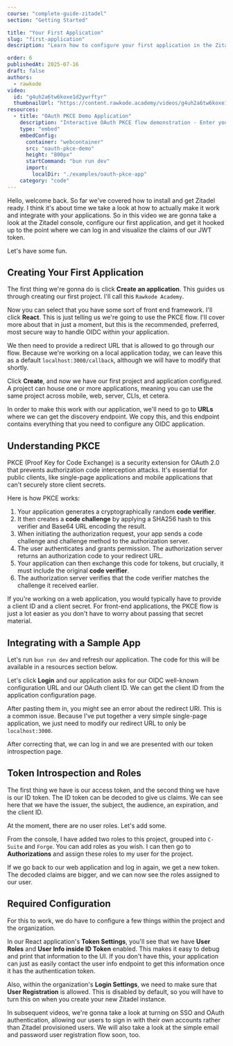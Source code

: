 ```yaml
---
course: "complete-guide-zitadel"
section: "Getting Started"

title: "Your First Application"
slug: "first-application"
description: "Learn how to configure your first application in the Zitadel console, hook it up to a sample application, and inspect the JWT claims. We'll cover the PKCE flow, token introspection, and adding user roles."

order: 6
publishedAt: 2025-07-16
draft: false
authors:
  - rawkode
video:
  id: "g4uh2a6tw6koxe1d2ywrftyr"
  thumbnailUrl: "https://content.rawkode.academy/videos/g4uh2a6tw6koxe1d2ywrftyr/thumbnail.jpg"
resources:
  - title: "OAuth PKCE Demo Application"
    description: "Interactive OAuth PKCE flow demonstration - Enter your Zitadel instance URL and client ID to test authentication"
    type: "embed"
    embedConfig:
      container: "webcontainer"
      src: "oauth-pkce-demo"
      height: "800px"
      startCommand: "bun run dev"
      import:
        localDir: "./examples/oauth-pkce-app"
    category: "code"
---
```


Hello, welcome back. So far we've covered how to install and get Zitadel ready. I think it's about time we take a look at how to actually make it work and integrate with your applications. So in this video we are gonna take a look at the Zitadel console, configure our first application, and get it hooked up to the point where we can log in and visualize the claims of our JWT token.

Let's have some fun.

## Creating Your First Application

The first thing we're gonna do is click **Create an application**. This guides us through creating our first project. I'll call this `Rawkode Academy`.

Now you can select that you have some sort of front end framework. I'll click **React**. This is just telling us we're going to use the PKCE flow. I'll cover more about that in just a moment, but this is the recommended, preferred, most secure way to handle OIDC within your application.

We then need to provide a redirect URL that is allowed to go through our flow. Because we're working on a local application today, we can leave this as a default `localhost:3000/callback`, although we will have to modify that shortly.

Click **Create**, and now we have our first project and application configured. A project can house one or more applications, meaning you can use the same project across mobile, web, server, CLIs, et cetera.

In order to make this work with our application, we'll need to go to **URLs** where we can get the discovery endpoint. We copy this, and this endpoint contains everything that you need to configure any OIDC application.

## Understanding PKCE

PKCE (Proof Key for Code Exchange) is a security extension for OAuth 2.0 that prevents authorization code interception attacks. It's essential for public clients, like single-page applications and mobile applications that can't securely store client secrets.

Here is how PKCE works:
1. Your application generates a cryptographically random **code verifier**.
2. It then creates a **code challenge** by applying a SHA256 hash to this verifier and Base64 URL encoding the result.
3. When initiating the authorization request, your app sends a code challenge and challenge method to the authorization server.
4. The user authenticates and grants permission. The authorization server returns an authorization code to your redirect URL.
5. Your application can then exchange this code for tokens, but crucially, it must include the original **code verifier**.
6. The authorization server verifies that the code verifier matches the challenge it received earlier.

If you're working on a web application, you would typically have to provide a client ID and a client secret. For front-end applications, the PKCE flow is just a lot easier as you don't have to worry about passing that secret material.

## Integrating with a Sample App

Let's run `bun run dev` and refresh our application. The code for this will be available in a resources section below.

Let's click **Login** and our application asks for our OIDC well-known configuration URL and our OAuth client ID. We can get the client ID from the application configuration page.

After pasting them in, you might see an error about the redirect URI. This is a common issue. Because I've put together a very simple single-page application, we just need to modify our redirect URL to only be `localhost:3000`.

After correcting that, we can log in and we are presented with our token introspection page.

## Token Introspection and Roles

The first thing we have is our access token, and the second thing we have is our ID token. The ID token can be decoded to give us claims. We can see here that we have the issuer, the subject, the audience, an expiration, and the client ID.

At the moment, there are no user roles. Let's add some.

From the console, I have added two roles to this project, grouped into `C-Suite` and `Forge`. You can add roles as you wish. I can then go to **Authorizations** and assign these roles to my user for the project.

If we go back to our web application and log in again, we get a new token. The decoded claims are bigger, and we can now see the roles assigned to our user.

## Required Configuration

For this to work, we do have to configure a few things within the project and the organization.

In our React application's **Token Settings**, you'll see that we have **User Roles** and **User Info inside ID Token** enabled. This makes it easy to debug and print that information to the UI. If you don't have this, your application can just as easily contact the user info endpoint to get this information once it has the authentication token.

Also, within the organization's **Login Settings**, we need to make sure that **User Registration** is allowed. This is disabled by default, so you will have to turn this on when you create your new Zitadel instance.

In subsequent videos, we're gonna take a look at turning on SSO and OAuth authentication, allowing our users to sign in with their own accounts rather than Zitadel provisioned users. We will also take a look at the simple email and password user registration flow soon, too.
